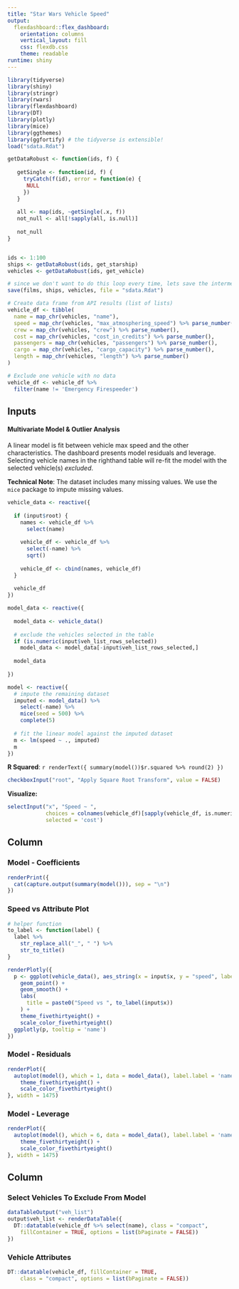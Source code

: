 ```yaml
---
title: "Star Wars Vehicle Speed"
output: 
  flexdashboard::flex_dashboard:
    orientation: columns
    vertical_layout: fill
    css: flexdb.css
    theme: readable
runtime: shiny   
---
```


```r
library(tidyverse)
library(shiny)
library(stringr)
library(rwars)
library(flexdashboard)
library(DT)
library(plotly)
library(mice)
library(ggthemes)
library(ggfortify) # the tidyverse is extensible!
load("sdata.Rdat")
```

```r
getDataRobust <- function(ids, f) {
   
   getSingle <- function(id, f) { 
     tryCatch(f(id), error = function(e) { 
      NULL
     })
   }
   
   all <- map(ids, ~getSingle(.x, f))
   not_null <- all[!sapply(all, is.null)]
   
   not_null
}


ids <- 1:100
ships <- getDataRobust(ids, get_starship)
vehicles <- getDataRobust(ids, get_vehicle)

# since we don't want to do this loop every time, lets save the intermediate results
save(films, ships, vehicles, file = "sdata.Rdat")
```

```r
# Create data frame from API results (list of lists)
vehicle_df <- tibble(
  name = map_chr(vehicles, "name"),
  speed = map_chr(vehicles, "max_atmosphering_speed") %>% parse_number(),
  crew = map_chr(vehicles, "crew") %>% parse_number(),
  cost = map_chr(vehicles, "cost_in_credits") %>% parse_number(),
  passengers = map_chr(vehicles, "passengers") %>% parse_number(),
  cargo = map_chr(vehicles, "cargo_capacity") %>% parse_number(), 
  length = map_chr(vehicles, "length") %>% parse_number()
)

# Exclude one vehicle with no data
vehicle_df <- vehicle_df %>% 
  filter(name != 'Emergency Firespeeder')

```

Inputs {.sidebar}
----------------------

#### Multivariate Model & Outlier Analysis

A linear model is fit between vehicle max speed and the other characteristics. The dashboard presents model residuals and leverage. Selecting vehicle names in the righthand table will re-fit the model with the selected vehicle(s) *excluded*. 

**Technical Note**: The dataset includes many missing values. We use the `mice` package to impute missing values.

```r

vehicle_data <- reactive({
  
  if (input$root) {
    names <- vehicle_df %>%
      select(name)
    
    vehicle_df <- vehicle_df %>% 
      select(-name) %>% 
      sqrt()
    
    vehicle_df <- cbind(names, vehicle_df)
  }
  
  vehicle_df 
})

model_data <- reactive({
  
  model_data <- vehicle_data()
  
  # exclude the vehicles selected in the table
  if (is.numeric(input$veh_list_rows_selected)) 
    model_data <- model_data[-input$veh_list_rows_selected,]  
    
  model_data
  
})

model <- reactive({
  # impute the remaining dataset
  imputed <- model_data() %>% 
    select(-name) %>% 
    mice(seed = 500) %>% 
    complete(5)
  
  # fit the linear model against the imputed dataset
  m <- lm(speed ~ ., imputed)
  m
})
```


**R Squared**: `r renderText({ summary(model())$r.squared %>% round(2) })`

```r
checkboxInput("root", "Apply Square Root Transform", value = FALSE)
```


**Visualize:**

```r
selectInput("x", "Speed ~ ",
            choices = colnames(vehicle_df)[sapply(vehicle_df, is.numeric)],
            selected = 'cost')
```


Column {data-width=650 .tabset}
-------------

### Model - Coefficients

```r
renderPrint({
  cat(capture.output(summary(model())), sep = "\n")
})
```

### Speed vs Attribute Plot

```r
# helper function
to_label <- function(label) {
  label %>% 
    str_replace_all("_", " ") %>% 
    str_to_title()
}

renderPlotly({
  p <- ggplot(vehicle_data(), aes_string(x = input$x, y = "speed", label = 'name')) + 
    geom_point() +
    geom_smooth() +
    labs(
      title = paste0("Speed vs ", to_label(input$x))
    ) +
    theme_fivethirtyeight() +
    scale_color_fivethirtyeight()
  ggplotly(p, tooltip = 'name')
})
```

### Model - Residuals

```r
renderPlot({
  autoplot(model(), which = 1, data = model_data(), label.label = 'name', alpha = 0.4) +
    theme_fivethirtyeight() +
    scale_color_fivethirtyeight()
}, width = 1475)
```

### Model - Leverage

```r
renderPlot({
  autoplot(model(), which = 6, data = model_data(), label.label = 'name', alpha = 0.4) +
    theme_fivethirtyeight() +
    scale_color_fivethirtyeight()
}, width = 1475)
```




Column {data-width=350 .tabset}
-----------------------------------------------------------------------

### Select Vehicles To Exclude From Model

```r
dataTableOutput("veh_list")
output$veh_list <- renderDataTable({
  DT::datatable(vehicle_df %>% select(name), class = "compact",
    fillContainer = TRUE, options = list(bPaginate = FALSE))
})

```

### Vehicle Attributes

```r
DT::datatable(vehicle_df, fillContainer = TRUE,
    class = "compact", options = list(bPaginate = FALSE))
```
